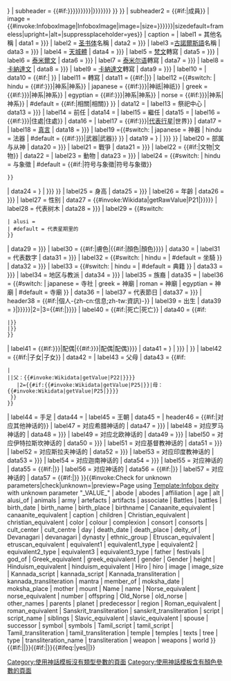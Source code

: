 {{Infobox
| abovestyle ={{Infobox deity/color|{{{type}}}}}
| headerstyle ={{Infobox deity/color|{{{type}}}}}
| above = {{{name|{{{Name|<includeonly>{{PAGENAMEBASE}}</includeonly>}}}}}}
| subheader = {{#if:{{{deity_of|{{{god_of|{{{alusi_of|{{{God_of|}}}}}}}}}}}}|{{larger|{{{deity_of|{{{god_of|{{{alusi_of|{{{God_of|}}}}}}}}}}}} }} }}
| subheader2 = {{#if:{{{member_of|}}}|{{{member_of}}}成員}}
| image = {{#invoke:InfoboxImage|InfoboxImage|image={{{image|}}}|size={{{image size|{{{image_size|{{{imagesize|}}}}}}}}}|sizedefault=frameless|upright={{{image_upright|1}}}|alt={{{alt|}}}|suppressplaceholder=yes}}
| caption = {{{caption|}}}
| label1 = 其他名稱
| data1 = {{{other_names|{{{Other_names|}}}}}}
| label2 = [[圣书体]]名稱
| data2 = {{{hiro|{{{Hiro|}}}}}}
| label3 =[[古諾斯語|古諾爾斯語]]名稱
| data3 = {{{old_norse|{{{Old_Norse|}}}}}}
| label4 = [[天城文|天城體]]
| data4 = {{{devanagari|{{{Devanagari|}}}}}}
| label5 = [[梵语|梵文]]轉寫
| data5 = {{{sanskrit_transliteration|{{{Sanskrit_transliteration|}}}}}}
| label6 = [[泰米爾文]]
| data6 = {{{tamil_script|{{{Tamil_script|}}}}}}
| label7 = [[泰米尔语]]轉寫
| data7 = {{{tamil_transliteration|{{{Tamil_transliteration|}}}}}}
| label8 = [[卡納達文]]
| data8 = {{{kannada_script|{{{Kannada_script|}}}}}}
| label9 = [[卡納達文]]轉寫
| data9 = {{{kannada_transliteration|{{{Kannada_transliteration|}}}}}}
| label10 = {{{script_name}}}
| data10 = {{#if:{{{script_name|}}}|{{{script|}}} }}
| label11 = {{{transliteration_name|}}}轉寫
| data11 = {{#if:{{{transliteration_name|}}}|{{{transliteration|}}}}}
| label12 ={{#switch:{{lc:{{{type|}}}}}
| hindu = {{#if:{{{affiliation|{{{Affiliation|}}}}}}|神系|神系}}
| japanese = {{#if:{{{affiliation|{{{Affiliation|}}}}}}|神祇|神祇}}
| greek = {{#if:{{{affiliation|{{{Affiliation|}}}}}}|神系|神系}}
| egyptian = {{#if:{{{affiliation|{{{Affiliation|}}}}}}|神系|神系}}
| norse = {{#if:{{{affiliation|{{{Affiliation|}}}}}}|神系|神系}}
| #default = {{#if:{{{associate|}}}|相關|相關}}
}}
| data12 = {{if empty| {{{associate|}}}|{{{affiliation|}}} }}
| label13 = 祭祀中心
| data13 = {{{cult_centre|{{{cult_center|}}}}}}
| label14 = 前任
| data14 = {{{predecessor|}}}
| label15 = 繼任
| data15 = {{{successor|}}}
| label16 = {{#if:{{{abode|{{{Abode|}}}}}}|住處|住處}}
| data16 = {{if empty| {{{abode|}}} | {{{abodes|}}} }}
| label17 = {{#if:{{{planet|{{{Planet|}}}}}}|[[行星 (占星術)|代表行星]]|世界}}
| data17 = {{if empty| {{{planet|}}} | {{{world|}}} }}
| label18 = [[曼怛羅|真言]]
| data18 = {{{mantra|{{{Mantra|}}}}}}
| label19 ={{#switch:{{lc:{{{type|}}}}}
| japanese = 神器
| hindu = 法器
| #default = {{#if:{{{weapon|{{{Weapon|}}}}}}|武器|武器}}
}}
| data19 = {{if empty| {{{weapon|{{{Weapon|}}}}}} | {{{weapons|{{{Weapon|}}}}}} }}
| label20 = 部属与从神
| data20 = {{{army|{{{Army|}}}}}}
| label21 = 戰爭
| data21 = {{{battles|{{{Battles|}}}}}}
| label22 = {{#if:{{{artefacts|}}}|文物|文物}}
| data22 = {{if empty| {{{artefacts|}}} | {{{artifacts|}}} }}
| label23 = 動物
| data23 = {{{animals|{{{Animals|}}}}}}
| label24 = {{#switch:{{lc:{{{type|}}}}}
| hindu = {{le|印度符號|Hindu_iconography|符號}}与象徵
| #default = {{#if:{{{symbol|}}}|符号与象徵|符号与象徵}}
 }}
| data24 = {{if empty| {{{symbol|{{{Symbol|}}}}}} | {{{symbols|{{{Symbol|}}}}}} }}
| label25 = 身高
| data25 = {{{height|{{{Height|}}}}}}
| label26 = 年齡
| data26 = {{{age|{{{Age|}}}}}}
| label27 = 性别
| data27 = {{#invoke:Wikidata|getRawValue|P21|{{{gender|{{{Gender|FETCH_WIKIDATA}}}}}}}}
| label28 = 代表树木
| data28 = {{{tree|{{{Tree|}}}}}}
| label29 = {{#switch:{{lc:{{{type|}}}}}
 | alusi = {{link-en|伊博曆|Igbo calendar}}
 | #default = 代表星期里的
 }}
| data29 = {{{day|{{{Day|}}}}}}
| label30 = {{#if:{{{complexion|}}}|膚色|{{#if:{{{colour|}}}|顏色|顏色}}}}
| data30 = {{if empty| {{{complexion|}}} | {{{colour|}}} | {{{color|}}} }}
| label31 = 代表数字
| data31 = {{{number|{{{Number|}}}}}}
| label32 = {{#switch:{{lc:{{{type|}}}}}
| hindu = {{tsl|en|Vahana|伐訶納}}
| #default = 坐騎
}}
| data32 = {{{mount|{{{Mount|}}}}}}
| label33 = {{#switch:{{lc:{{{type|}}}}}
| hindu = {{le|印度教典籍|Hindu_texts}}
| #default = 典籍
}}
| data33 = {{{texts|{{{Texts|}}}}}}
| label34 = 地区与教派
| data34 = {{{region|{{{Region|}}}}}}
| label35 = 族裔
| data35 = {{{ethnic_group|}}}
| label36 = {{#switch:{{lc:{{{type|}}}}}
| japanese = 寺社
| greek = 神廟
| roman = 神廟
| egyptian = 神廟
| #default = 寺廟
}}
| data36 = {{if empty|{{{temples|}}}|{{{temple|}}}}}
| label37 = 代表節日
| data37 = {{{festivals|{{{Festivals|}}}}}}
| header38 = {{#if:{{{birth_name|}}}{{{birth_date|}}}{{{birth_place|}}}{{{death_date|}}}{{{death_place|}}}{{{spouse|}}}{{{children|}}}{{{father|}}}{{{mother|}}}{{{siblings|}}}{{{dynasty|}}}|個人-{zh-cn:信息;zh-tw:資訊}-}}
| label39 = 出生
| data39 = {{Br separated entries|1={{#if:{{{birth_name|{{{birthname|}}}}}}|<span class="nickname">{{{birth_name|{{{birthname|}}}}}}</span>}}|2={{{birth_date|}}}|3={{#if:{{{birth_place|}}}|<span class="birthplace">{{{birth_place|}}}</span>}}}}
| label40 = {{#if:{{{death_date|}}}{{{death_place|}}}|死亡|死亡}}
| data40 = {{#if:{{{death_date|}}}{{{death_place|}}}
 |{{Br separated entries|1={{{death_date|}}}|2={{#if:{{death_place|}}}|<span class="deathplace">{{{death_place|}}}</span>}}}}
 |{{Br separated entries|1={{{moksha_date|}}}|2={{#if:{{{moksha_place|}}}|<span class="deathplace">{{{moksha_place|}}}</span>}}}}
 }}
| label41 = {{#if:{{{consort|{{{Consort|}}}}}}|配偶|{{#if:{{{consorts|{{{Consorts|}}}}}}|配偶|配偶}}}}
| data41 = {{if empty| {{{consort|{{{Consort|}}}}}} | {{{consorts|{{{Consorts|}}}}}} | {{{spouse|}}} }}
| label42 = {{#if:{{{offspring|}}}|子女|子女}}
| data42 = {{if empty|{{{offspring|}}} | {{{children|}}} }}
| label43 = 父母
|  data43 = {{#if:{{{parents|}}}
 |{{{parents|}}}
 |{{unbulleted list
    |1={{#if:{{#invoke:Wikidata|getValue|P22|{{{father|FETCH_WIKIDATA}}}}}|父：{{#invoke:Wikidata|getValue|P22|{{{father|FETCH_WIKIDATA}}}}}}}
    |2={{#if:{{#invoke:Wikidata|getValue|P25|{{{mother|FETCH_WIKIDATA}}}}}|母：{{#invoke:Wikidata|getValue|P25|{{{mother|FETCH_WIKIDATA}}}}}}}
  }}
 }}
| label44 = 手足
| data44 = {{{siblings|}}}
| label45 = 王朝
| data45 = {{{dynasty|}}}
| header46 = {{#if:{{{greek_equivalent|}}}{{{roman_equivalent|}}}{{{norse_equivalent|}}}{{{etruscan_equivalent|}}}{{{christian_equivalent|}}}{{{slavic_equivalent|}}}{{{hinduism_equivalent|}}}{{{canaanite_equivalent|}}}{{{equivalent1|}}}{{{equivalent2|}}}{{{equivalent3|}}}|对应其他神话的}}
| label47 = 对应希腊神话的
| data47 = {{{greek_equivalent|{{{Greek_equivalent|}}}}}}
| label48 = 对应罗马神话的
| data48 = {{{roman_equivalent|{{{Roman_equivalent|}}}}}}
| label49 = 对应北欧神话的
| data49 = {{{norse_equivalent|{{{Norse_equivalent|}}}}}}
| label50 = 对应伊特拉斯坎神话的
| data50 = {{{etruscan_equivalent|{{{Etruscan_equivalent|}}}}}}
| label51 = 对应基督教神话的
| data51 = {{{christian_equivalent|{{{Christian_equivalent|}}}}}}
| label52 = 对应斯拉夫神话的
| data52 = {{{slavic_equivalent|{{{Slavic_equivalent|}}}}}}
| label53 = 对应印度教神话的
| data53 = {{{hinduism_equivalent|{{{Hinduism_equivalent|}}}}}}
| label54 = 对应迦南神话的
| data54 = {{{canaanite_equivalent|{{{Canaanite_equivalent|}}}}}}
| label55 = 对应{{{equivalent1_type|}}}神话的
| data55 = {{#if:{{{equivalent1_type|}}}|{{{equivalent1|}}}}}
| label56 = 对应{{{equivalent2_type|}}}神话的
| data56 = {{#if:{{{equivalent2_type|}}}|{{{equivalent2|}}}}}
| label57 = 对应{{{equivalent3_type|}}}神话的
| data57 = {{#if:{{{equivalent3_type|}}}|{{{equivalent3|}}}}}
}}{{#invoke:Check for unknown parameters|check|unknown={{main other|[[Category:使用神話模板含有未知參數的頁面|_VALUE_{{PAGENAME}}]]}}|preview=Page using [[Template:Infobox deity]] with unknown parameter "_VALUE_"
| abode | abodes | affiliation | age | alt | alusi_of | animals | army | artefacts | artifacts | associate | Battles | battles | birth_date | birth_name | birth_place | birthname | Canaanite_equivalent | canaanite_equivalent | caption | children | Christian_equivalent | christian_equivalent | color | colour | complexion | consort | consorts | cult_center | cult_centre | day | death_date | death_place | deity_of | Devanagari | devanagari | dynasty | ethnic_group | Etruscan_equivalent | etruscan_equivalent | equivalent1 | equivalent1_type | equivalent2 | equivalent2_type | equivalent3 | equivalent3_type | father | festivals | god_of | Greek_equivalent | greek_equivalent | gender | Gender | height | Hinduism_equivalent | hinduism_equivalent | Hiro | hiro | image | image_size | Kannada_script | kannada_script | Kannada_transliteration | kannada_transliteration | mantra | member_of | moksha_date | moksha_place | mother | mount | Name | name | Norse_equivalent | norse_equivalent | number | offspring | Old_Norse | old_norse | other_names | parents | planet | predecessor | region | Roman_equivalent | roman_equivalent | Sanskrit_transliteration | sanskrit_transliteration | script | script_name | siblings | Slavic_equivalent | slavic_equivalent | spouse | successor | symbol | symbols | Tamil_script | tamil_script | Tamil_transliteration | tamil_transliteration | temple | temples | texts | tree | type | transliteration_name | transliteration | weapon | weapons | world 
}}{{#if:{{{type|}}}||[[Category:使用神話模板沒有類型參數的頁面]]}}{{#if:{{{color|}}}{{{colour|}}}|[[Category:使用神話模板含有顏色參數的頁面]]}}<includeonly>{{#ifeq:{{{child|}}}|yes||{{Wikidata image|1={{{image|}}}|2={{{nocat_wdimage|}}}}}}}</includeonly><noinclude>
{{Documentation}}</noinclude>